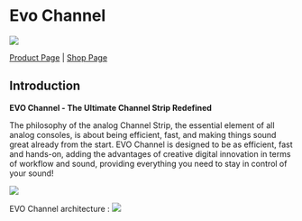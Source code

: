 # Evo Channel

![](https://media.githubusercontent.com/media/FLUX-SE/doc_images/main/Plugins/evo-channel/ManualEvoChannel-000.jpg)

[Product Page](https://www.flux.audio/project/evo-series/) 
| [Shop Page](https://shop.flux.audio/en_US/products/evo-series-pack)

## Introduction

**EVO Channel - The Ultimate Channel Strip Redefined**

The philosophy of the analog Channel Strip, the essential element of all analog consoles, is about being
efficient, fast, and making things sound great already from the start. EVO Channel is designed to be as efficient,
fast and hands-on, adding the advantages of creative digital innovation in terms of workflow and sound,
providing everything you need to stay in control of your sound!

![](https://media.githubusercontent.com/media/FLUX-SE/doc_images/main/Plugins/evo-channel/ManualEvoChannel-003.jpg)

EVO Channel architecture :
![](https://media.githubusercontent.com/media/FLUX-SE/doc_images/main/Plugins/evo-channel/ManualEvoChannel-005.png)
